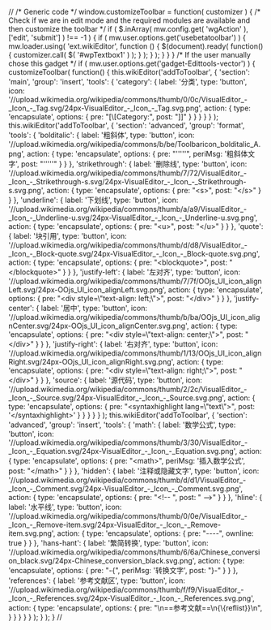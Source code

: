 // <nowiki>
/* Generic code */
window.customizeToolbar = function( customizer ) {
        /* Check if we are in edit mode and the required modules are available and then customize the toolbar */
        if ( $.inArray( mw.config.get( 'wgAction' ), ['edit', 'submit'] ) !== -1 ) {
                if ( mw.user.options.get('usebetatoolbar') ) {
                        mw.loader.using( 'ext.wikiEditor', function () {
                                $(document).ready( function() {
                                        customizer.call( $( '#wpTextbox1' ) );
                                } );
                        } );
                }
        }
}

/* If the user manually chose this gadget */
if ( mw.user.options.get('gadget-Edittools-vector') ) {
    customizeToolbar( function() {
        this.wikiEditor('addToToolbar', {
            'section': 'main',
            'group': 'insert',
            'tools': {
                'category': {
                    label: '分类',
                    type: 'button',
                    icon: '//upload.wikimedia.org/wikipedia/commons/thumb/0/0c/VisualEditor_-_Icon_-_Tag.svg/24px-VisualEditor_-_Icon_-_Tag.svg.png',
                    action: {
                        type: 'encapsulate',
                        options: {
                            pre: "[\[Category:",
                            post: "]]"
                        }
                    }
                }
            }
        } );

        this.wikiEditor('addToToolbar', {
            'section': 'advanced',
            'group': 'format',
            'tools': {
                'bolditalic': {
                    label: '粗斜体',
                    type: 'button',
                    icon: '//upload.wikimedia.org/wikipedia/commons/b/be/Toolbaricon_bolditalic_A.png',
                    action: {
                        type: 'encapsulate',
                        options: {
                            pre: "'''''",
                            periMsg: '粗斜体文字', 
                            post: "'''''"
                        }
                    }
                },

                'strikethrough': {
                    label: '删除线',
                    type: 'button',
                    icon: '//upload.wikimedia.org/wikipedia/commons/thumb/7/72/VisualEditor_-_Icon_-_Strikethrough-s.svg/24px-VisualEditor_-_Icon_-_Strikethrough-s.svg.png',
                    action: {
                        type: 'encapsulate',
                        options: {
                            pre: "<s>",
                            post: "</s>"
                        }
                    }
                },

                'underline': {
                    label: '下划线',
                    type: 'button',
                    icon: '//upload.wikimedia.org/wikipedia/commons/thumb/a/a9/VisualEditor_-_Icon_-_Underline-u.svg/24px-VisualEditor_-_Icon_-_Underline-u.svg.png',
                    action: {
                        type: 'encapsulate',
                        options: {
                            pre: "<u>",
                            post: "</u>"
                        }
                    }
                },
                'quote': {
                    label: '块引用',
                    type: 'button',
                    icon: '//upload.wikimedia.org/wikipedia/commons/thumb/d/d8/VisualEditor_-_Icon_-_Block-quote.svg/24px-VisualEditor_-_Icon_-_Block-quote.svg.png',
                    action: {
                        type: 'encapsulate',
                        options: {
                            pre: "<blockquote>",
                            post: "</blockquote>"
                        }
                    }
                },

                'justify-left': {
                    label: '左对齐',
                    type: 'button',
                    icon: '//upload.wikimedia.org/wikipedia/commons/thumb/7/7f/OOjs_UI_icon_alignLeft.svg/24px-OOjs_UI_icon_alignLeft.svg.png',
                    action: {
                        type: 'encapsulate',
                        options: {
                            pre: "<div style=\"text-align: left;\">",
                            post: "</div>"
                        }
                    }
                },

                'justify-center': {
                    label: '居中',
                    type: 'button',
                    icon: '//upload.wikimedia.org/wikipedia/commons/thumb/b/ba/OOjs_UI_icon_alignCenter.svg/24px-OOjs_UI_icon_alignCenter.svg.png',
                    action: {
                        type: 'encapsulate',
                        options: {
                            pre: "<div style=\"text-align: center;\">",
                            post: "</div>"
                        }
                    }
                },

                'justify-right': {
                    label: '右对齐',
                    type: 'button',
                    icon: '//upload.wikimedia.org/wikipedia/commons/thumb/1/13/OOjs_UI_icon_alignRight.svg/24px-OOjs_UI_icon_alignRight.svg.png',
                    action: {
                        type: 'encapsulate',
                        options: {
                            pre: "<div style=\"text-align: right;\">",
                            post: "</div>"
                        }
                    }
                },

                'source': {
                    label: '源代码',
                    type: 'button',
                    icon: '//upload.wikimedia.org/wikipedia/commons/thumb/2/2c/VisualEditor_-_Icon_-_Source.svg/24px-VisualEditor_-_Icon_-_Source.svg.png',
                    action: {
                        type: 'encapsulate',
                        options: {
                            pre: "<syntaxhighlight lang=\"text\">",
                            post: '</syntaxhighlight>'
                        }
                    }
                }
            }
        } );

        this.wikiEditor('addToToolbar', {
            'section': 'advanced',
            'group': 'insert',
            'tools': {
                'math': {
                    label: '数学公式',
                    type: 'button',
                    icon: '//upload.wikimedia.org/wikipedia/commons/thumb/3/30/VisualEditor_-_Icon_-_Equation.svg/24px-VisualEditor_-_Icon_-_Equation.svg.png',
                    action: {
                        type: 'encapsulate',
                        options: {
                            pre: "<math>",
                            periMsg: '插入数学公式', 
                            post: "</math>"
                        }
                    }
                },

                'hidden': {
                    label: '注释或隐藏文字',
                    type: 'button',
                    icon: '//upload.wikimedia.org/wikipedia/commons/thumb/d/d1/VisualEditor_-_Icon_-_Comment.svg/24px-VisualEditor_-_Icon_-_Comment.svg.png',
                    action: {
                        type: 'encapsulate',
                        options: {
                            pre: "<!-- ",
                            post: " -->"
                        }
                    }
                },

                'hline': {
                    label: '水平线',
                    type: 'button',
                    icon: '//upload.wikimedia.org/wikipedia/commons/thumb/0/0e/VisualEditor_-_Icon_-_Remove-item.svg/24px-VisualEditor_-_Icon_-_Remove-item.svg.png',
                    action: {
                        type: 'encapsulate',
                        options: {
                            pre: "----",
                            ownline: true
                        }
                    }
                },

                'hans-hant': {
                    label: '繁简转换',
                    type: 'button',
                    icon: '//upload.wikimedia.org/wikipedia/commons/thumb/6/6a/Chinese_conversion_black.svg/24px-Chinese_conversion_black.svg.png',
                    action: {
                        type: 'encapsulate',
                        options: {
                            pre: "-{",
                            periMsg: '转换文字', 
                            post: "}-"
                        }
                    }
                },

                'references': {
                    label: '参考文献区',
                    type: 'button',
                    icon: '//upload.wikimedia.org/wikipedia/commons/thumb/f/f9/VisualEditor_-_Icon_-_References.svg/24px-VisualEditor_-_Icon_-_References.svg.png',
                    action: {
                        type: 'encapsulate',
                        options: {
                            pre: "\n==参考文献==\n{\{reflist}}\n",
                        }
                    }
                }
            }
        } );
    } );
}

// </nowiki>